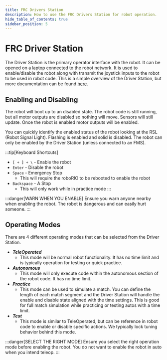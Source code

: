 ```yaml
---
title: FRC Drivers Station
description: How to use the FRC Drivers Station for robot operation.
hide_table_of_contents: true
sidebar_position: 5
---
```


# FRC Driver Station
The Driver Station is the primary operator interface with the robot. It can be opened on a laptop connected to the robot network. It is used to enable/disable the robot along with transmit the joystick inputs to the robot to be used in robot code. This is a simple overview of the Driver Station, but more documentation can be found [here](https://docs.wpilib.org/en/stable/docs/software/driverstation/driver-station.html).

## Enabling and Disabling
The robot will boot up to an disabled state. The robot code is still running, but all motor outputs are disabled so nothing will move. Sensors will still update. Once the robot is enabled motor outputs will be enabled.

You can quickly identify the enabled status of the robot looking at the RSL (Robot Signal Light). Flashing is enabled and solid is disabled. The robot can only be enabled by the Driver Station (unless connected to an FMS).

:::tip[Keyboard Shortcuts]
- `[ + ] + \` - Enable the robot
- `Enter` - Disable the robot
- `Space` - Emergency Stop
    - This will require the roboRIO to be rebooted to enable the robot
- `Backspace` - A Stop
    - This will only work while in practice mode
:::

:::danger[WARN WHEN YOU ENABLE]
Ensure you warn anyone nearby when enabling the robot. The robot is dangerous and can easily hurt someone.
:::

## Operating Modes
There are 4 different operating modes that can be selected from the Driver Station.
- ***TeleOperated***
    - This mode will be normal robot functionality. It has no time limit and is typically operation for testing or quick practice.
- ***Autonomous***
    - This mode will only execute code within the autonomous section of the robot code. It has no time limit.
- ***Practice***
    - This mode can be used to simulate a match. You can define the length of each match segment and the Driver Station will handle the enable and disable state aligned with the time settings. This is good for full match simulation while practicing or testing autos with a time limit.
- ***Test***
    - This mode is similar to TeleOperated, but can be reference in robot code to enable or disable specific actions. We typically lock tuning behavior behind this mode.

:::danger[SELECT THE RIGHT MODE]
Ensure you select the right operation mode before enabling the robot. You do not want to enable the robot in auto when you intend teleop.
:::

